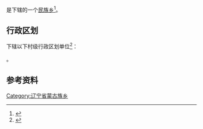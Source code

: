 {{中国乡级行政区|21/09/22/202/000}}

'''{{PAGENAMEBASE}}'''是{{PRC admin/fullname|21/09/22/202/000|3}}下辖的一个[[民族乡|民族乡]]<ref>{{PRC admin/ref sgc|{{PRC admin/parent|21/09/22/202/000}}}}</ref>。

== 行政区划 ==
{{PAGENAMEBASE}}下辖以下村级行政区划单位<ref>{{PRC admin/ref sgc|21/09/22/202/000}}</ref>：

{{PRC admin/children|21/09/22/202/000}}。

== 参考资料 ==
{{reflist}}

{{辽宁行政区划小作品}}
{{PRC admin/navcat|21/09/22/202/000}}
[[Category:辽宁省蒙古族乡|Category:辽宁省蒙古族乡]]